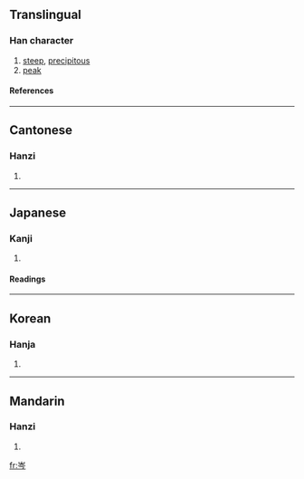 ==Translingual==
===Han character===
{{Han char|rn=46|rad=山|as=04|sn=7|four=2220<sub>7</sub>|canj=山人戈弓 (UOIN)}}
# [[steep]], [[precipitous]]
# [[peak]]
====References====
{{Han ref|kx=0308.270|dkj=07937|dj=0608.060|hdz=10763.230|uh=5C91|ud=23697|bh=A7C2|bd=42946}}
----
==Cantonese==
===Hanzi===
{{yue-hanzi|jyut=|y=sam4}}
# {{defn|Cantonese}}
----
==Japanese==
===Kanji===
{{ja-kanji|grade=|rs=山04}}
# {{defn|Japanese}} 
====Readings====
{{ja-readings|on=[[しん]] (shin), [[しむ]] (shimu), [[じん]] (jin), [[じむ]] (jimu), [[ぎん]] (gin)|kun=[[みね]] (mine)}}
----
==Korean==
===Hanja===
{{ko-hanja|hangeul=[[잠]], [[음]]|rv=jam, eum|mr=cham, ŭm}}
# {{defn|Korean}}
----
==Mandarin==
===Hanzi===
{{cmn-hanzi|pin=[[cén]] (cen2)|wg=ts'en<sup>2</sup>}}
# {{defn|Mandarin}}

[[fr:岑]]